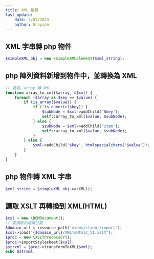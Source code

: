 ```yaml
---
title: XML 相關
last_update:
    date: 3/01/2023
    author: Grayson
---
```



## XML 字串轉 php 物件
```php
$simpleXML_obj = new \SimpleXMLElement($xml_string);
```

## php 陣列資料新增到物件中，並轉換為 XML
```php
// 遞迴，array 轉 XML
function array_to_xml($array, &$xml) {
    foreach ($array as $key => $value) {
        if (is_array($value)) {
            if (!is_numeric($key)) {
                $subNode = $xml->addChild("$key");
                self::array_to_xml($value, $subNode);
            } else {
                $subNode = $xml->addChild("item");
                self::array_to_xml($value, $subNode);
            }
        } else {
            $xml->addChild("$key", htmlspecialchars("$value"));
        }
    }
}
```

## php 物件轉 XML 字串
```php
$xml_string = $simpleXML_obj->asXML();
```

## 讀取 XSLT 再轉換到 XML(HTML)
```php
$xsl = new \DOMDocument();
// 要讀取的檔案位置
$domain_url = resource_path('views/client/report');
$xsl->load("{$domain_url}/XMLToHtmlC_V1.xslt");
$proc = new \XSLTProcessor();
$proc->importStylesheet($xsl);
$strxml = $proc->transformToXML($xml);
echo $strxml;
```

<UseGiscus></UseGiscus>